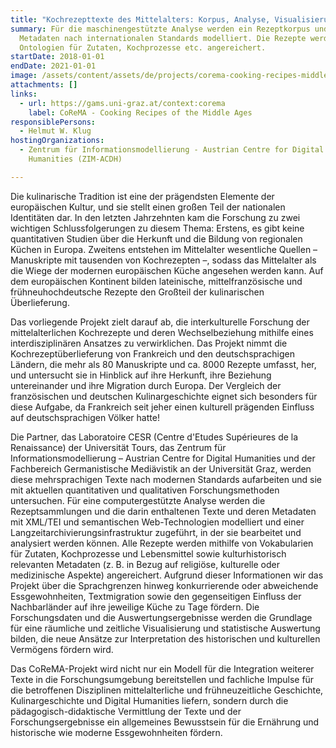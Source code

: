 ```yaml
---
title: "Kochrezepttexte des Mittelalters: Korpus, Analyse, Visualisierung"
summary: Für die maschinengestützte Analyse werden ein Rezeptkorpus und dessen
  Metadaten nach internationalen Standards modelliert. Die Rezepte werden durch
  Ontologien für Zutaten, Kochprozesse etc. angereichert.
startDate: 2018-01-01
endDate: 2021-01-01
image: /assets/content/assets/de/projects/corema-cooking-recipes-middle-ages-corpus-analysis-visualisation/corema_-_cooking_recipes_of_the_middle_ages.jpg
attachments: []
links:
  - url: https://gams.uni-graz.at/context:corema
    label: CoReMA - Cooking Recipes of the Middle Ages
responsiblePersons:
  - Helmut W. Klug
hostingOrganizations:
  - Zentrum für Informationsmodellierung - Austrian Centre for Digital
    Humanities (ZIM-ACDH)

---
```

Die kulinarische Tradition ist eine der prägendsten Elemente der europäischen Kultur, und sie stellt einen großen Teil der nationalen Identitäten dar. In den letzten Jahrzehnten kam die Forschung zu zwei wichtigen Schlussfolgerungen zu diesem Thema: Erstens, es gibt keine quantitativen Studien über die Herkunft und die Bildung von regionalen Küchen in Europa. Zweitens entstehen im Mittelalter wesentliche Quellen – Manuskripte mit tausenden von Kochrezepten –, sodass das Mittelalter als die Wiege der modernen europäischen Küche angesehen werden kann. Auf dem europäischen Kontinent bilden lateinische, mittelfranzösische und frühneuhochdeutsche Rezepte den Großteil der kulinarischen Überlieferung.

Das vorliegende Projekt zielt darauf ab, die interkulturelle Forschung der mittelalterlichen Kochrezepte und deren Wechselbeziehung mithilfe eines interdisziplinären Ansatzes zu verwirklichen. Das Projekt nimmt die Kochrezeptüberlieferung von Frankreich und den deutschsprachigen Ländern, die mehr als 80 Manuskripte und ca. 8000 Rezepte umfasst, her, und untersucht sie in Hinblick auf ihre Herkunft, ihre Beziehung untereinander und ihre Migration durch Europa. Der Vergleich der französischen und deutschen Kulinargeschichte eignet sich besonders für diese Aufgabe, da Frankreich seit jeher einen kulturell prägenden Einfluss auf deutschsprachigen Völker hatte!

Die Partner, das Laboratoire CESR (Centre d'Etudes Supérieures de la Renaissance) der Universität Tours, das Zentrum für Informationsmodellierung – Austrian Centre for Digital Humanities und der Fachbereich Germanistische Mediävistik an der Universität Graz, werden diese mehrsprachigen Texte nach modernen Standards aufarbeiten und sie mit aktuellen quantitativen und qualitativen Forschungsmethoden untersuchen. Für eine computergestützte Analyse werden die Rezeptsammlungen und die darin enthaltenen Texte und deren Metadaten mit XML/TEI und semantischen Web-Technologien modelliert und einer Langzeitarchivierungsinfrastruktur zugeführt, in der sie bearbeitet und analysiert werden können. Alle Rezepte werden mithilfe von Vokabularien für Zutaten, Kochprozesse und Lebensmittel sowie kulturhistorisch relevanten Metadaten (z. B. in Bezug auf religiöse, kulturelle oder medizinische Aspekte) angereichert. Aufgrund dieser Informationen wir das Projekt über die Sprachgrenzen hinweg konkurrierende oder abweichende Essgewohnheiten, Textmigration sowie den gegenseitigen Einfluss der Nachbarländer auf ihre jeweilige Küche zu Tage fördern. Die Forschungsdaten und die Auswertungsergebnisse werden die Grundlage für eine räumliche und zeitliche Visualisierung und statistische Auswertung bilden, die neue Ansätze zur Interpretation des historischen und kulturellen Vermögens fördern wird.

Das CoReMA-Projekt wird nicht nur ein Modell für die Integration weiterer Texte in die Forschungsumgebung bereitstellen und fachliche Impulse für die betroffenen Disziplinen mittelalterliche und frühneuzeitliche Geschichte, Kulinargeschichte und Digital Humanities liefern, sondern durch die pädagogisch-didaktische Vermittlung der Texte und der Forschungsergebnisse ein allgemeines Bewusstsein für die Ernährung und historische wie moderne Essgewohnheiten fördern.
